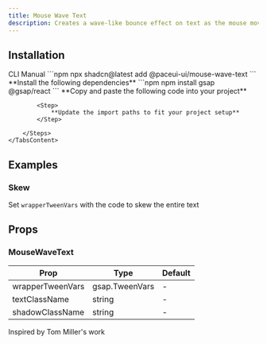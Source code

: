 ```yaml
---
title: Mouse Wave Text
description: Creates a wave-like bounce effect on text as the mouse moves across
---
```


<DemoCodePreview
    path="demo/components/mouse-wave-text/default.tsx"
    v0Link="/gsap/mouse-wave-text"
/>

## Installation

<Tabs defaultValue="cli">
    <TabsList>
        <TabsTrigger value="cli">CLI</TabsTrigger>
        <TabsTrigger value="manual">Manual</TabsTrigger>
    </TabsList>
    <TabsContent value="cli">
        ```npm
        npx shadcn@latest add @paceui-ui/mouse-wave-text
        ```
    </TabsContent>
    <TabsContent value="manual">
        <Steps>
            <Step>
                **Install the following dependencies**
            </Step>
            ```npm
            npm install gsap @gsap/react
            ```
            <Step>
                **Copy and paste the following code into your project**
            </Step>
            <CodePreview path='components/gsap/mouse-wave-text.tsx' collapsible></CodePreview>

            <Step>
                **Update the import paths to fit your project setup**
            </Step>

        </Steps>
    </TabsContent>
</Tabs>

## Examples

### Skew

Set `wrapperTweenVars` with the code to skew the entire text

<DemoCodePreview
    path="demo/components/mouse-wave-text/skew.tsx"
    v0Link="/gsap/mouse-wave-text"
/>

## Props

### MouseWaveText

| Prop             | Type           | Default |
|------------------|----------------|---------|
| wrapperTweenVars | gsap.TweenVars | -       |
| textClassName    | string         | -       |
| shadowClassName  | string         | -       |

<span className="text-muted-foreground">Inspired by Tom Miller's work</span>
